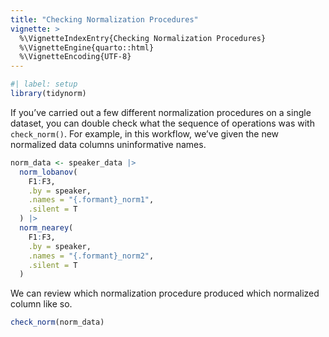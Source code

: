 ```yaml
---
title: "Checking Normalization Procedures"
vignette: >
  %\VignetteIndexEntry{Checking Normalization Procedures}
  %\VignetteEngine{quarto::html}
  %\VignetteEncoding{UTF-8}
---
```


```r
#| label: setup
library(tidynorm)
```

If you've carried out a few different normalization procedures on a single dataset, you can double check what the sequence of operations was with `check_norm()`.
For example, in this workflow, we've given the new normalized data columns uninformative names.

```r
norm_data <- speaker_data |>
  norm_lobanov(
    F1:F3,
    .by = speaker,
    .names = "{.formant}_norm1",
    .silent = T
  ) |>
  norm_nearey(
    F1:F3,
    .by = speaker,
    .names = "{.formant}_norm2",
    .silent = T
  )
```

We can review which normalization procedure produced which normalized column like so.

```r
check_norm(norm_data)
```
